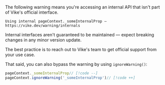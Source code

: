 The following warning means you're accessing an internal API that isn't part of Vike's official interface.

```
Using internal pageContext._someInternalProp — https://vike.dev/warning/internals
```

Internal interfaces aren't guaranteed to be maintained — expect breaking changes in any minor version update.

The best practice is to reach out to Vike's team to get official support from your use case.

That said, you can also bypass the warning by using `ignoreWarning()`:

```js
pageContext._someInternalProp// [!code --]
pageContext.ignoreWarning('_someInternalProp')// [!code ++]
```
